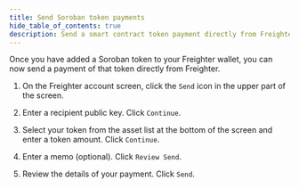 ```yaml
---
title: Send Soroban token payments
hide_table_of_contents: true
description: Send a smart contract token payment directly from Freighter
---
```


Once you have added a Soroban token to your Freighter wallet, you can now send a payment of that token directly from Freighter.

1. On the Freighter account screen, click the `Send` icon in the upper part of the screen.

2. Enter a recipient public key. Click `Continue`.

3. Select your token from the asset list at the bottom of the screen and enter a token amount. Click `Continue`.

4. Enter a memo (optional). Click `Review Send`.

5. Review the details of your payment. Click `Send`.
